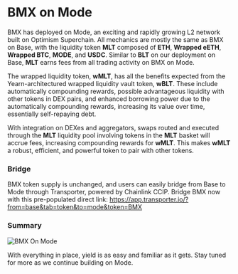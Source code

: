 # BMX on Mode

BMX has deployed on Mode, an exciting and rapidly growing L2 network built on Optimism Superchain. All mechanics are mostly the same as BMX on Base, with the liquidity token **MLT** composed of **ETH**, **Wrapped eETH**, **Wrapped BTC**, **MODE**, and **USDC**. Similar to **BLT** on our deployment on Base, **MLT** earns fees from all trading activity on BMX on Mode.

The wrapped liquidity token, **wMLT**, has all the benefits expected from the Yearn-architectured wrapped liquidity vault token, **wBLT**. These include automatically compounding rewards, possible advantageous liquidity with other tokens in DEX pairs, and enhanced borrowing power due to the automatically compounding rewards, increasing its value over time, essentially self-repaying debt. 

With integration on DEXes and aggregators, swaps routed and executed through the **MLT** liquidity pool involving tokens in the **MLT** basket will accrue fees, increasing compounding rewards for **wMLT**. This makes **wMLT** a robust, efficient, and powerful token to pair with other tokens.

### Bridge
BMX token supply is unchanged, and users can easily bridge from Base to Mode through Transporter, powered by Chainlink CCIP. Bridge BMX now with this pre-populated direct link: https://app.transporter.io/?from=base&tab=token&to=mode&token=BMX

### Summary
![BMX On Mode](https://github.com/morphex-labs/morphex-docs/blob/main/public/images/bmx_mode.png)

With everything in place, yield is as easy and familiar as it gets. Stay tuned for more as we continue building on Mode.
